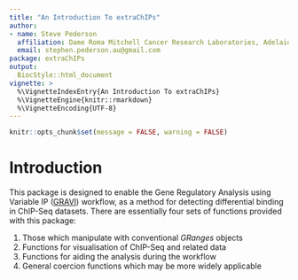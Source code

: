 ```yaml
---
title: "An Introduction To extraChIPs"
author:
- name: Steve Pederson
  affiliation: Dame Roma Mitchell Cancer Research Laboratories, Adelaide Medical School, University of Adelaide
  email: stephen.pederson.au@gmail.com
package: extraChIPs
output:
  BiocStyle::html_document
vignette: >
  %\VignetteIndexEntry{An Introduction To extraChIPs}
  %\VignetteEngine{knitr::rmarkdown}
  %\VignetteEncoding{UTF-8}
---
```


```r
knitr::opts_chunk$set(message = FALSE, warning = FALSE)
```

# Introduction

This package is designed to enable the Gene Regulatory Analysis using Variable 
IP ([GRAVI](https://github.com/steveped/GRAVI)) workflow, as a method for
detecting differential binding in ChIP-Seq datasets.
There are essentially four sets of functions provided with this package:

1. Those which manipulate with conventional *GRanges* objects
2. Functions for visualisation of ChIP-Seq and related data
3. Functions for aiding the analysis during the workflow
4. General coercion functions which may be more widely applicable
